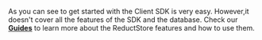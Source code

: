
As you can see to get started with the Client SDK is very easy. However,it doesn't cover all the features of the SDK and the database. Check our **[Guides](/docs/guides/index.mdx)** to learn more about the ReductStore features and how to use them.